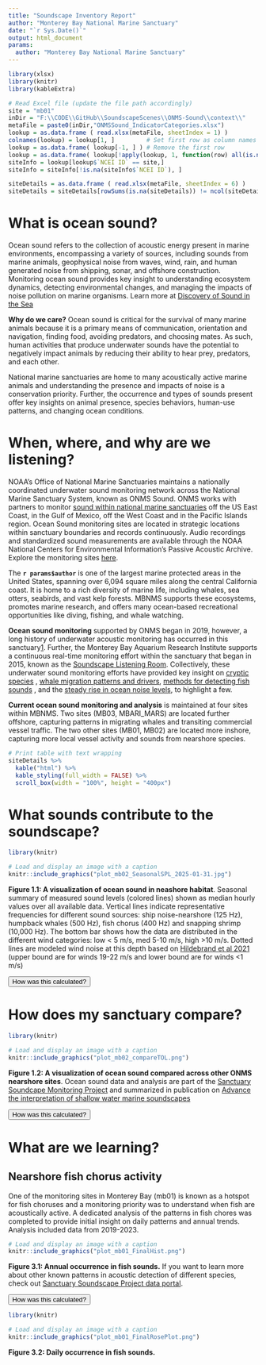 ```yaml
---
title: "Soundscape Inventory Report"
author: "Monterey Bay National Marine Sanctuary"
date: "`r Sys.Date()`"
output: html_document
params:
  author: "Monterey Bay National Marine Sanctuary"
---
```


```r
library(xlsx)
library(knitr)
library(kableExtra)

# Read Excel file (update the file path accordingly)
site = "mb01"
inDir = "F:\\CODE\\GitHub\\SoundscapeScenes\\ONMS-Sound\\context\\"
metaFile = paste0(inDir,"ONMSSound_IndicatorCategories.xlsx")
lookup = as.data.frame ( read.xlsx(metaFile, sheetIndex = 1) )
colnames(lookup) = lookup[1, ]         # Set first row as column names
lookup = as.data.frame( lookup[-1, ] ) # Remove the first row
lookup = as.data.frame( lookup[!apply(lookup, 1, function(row) all(is.na(row))), ] )
siteInfo = lookup[lookup$`NCEI ID` == site,]
siteInfo = siteInfo[!is.na(siteInfo$`NCEI ID`), ]

siteDetails = as.data.frame ( read.xlsx(metaFile, sheetIndex = 6) )
siteDetails = siteDetails[rowSums(is.na(siteDetails)) != ncol(siteDetails), ]
```

# **What is ocean sound?**
Ocean sound refers to the collection of acoustic energy present in marine environments, encompassing a variety of sources, including sounds from marine animals, geophysical noise from waves, wind, rain, and human generated noise from shipping, sonar, and offshore construction. Monitoring ocean sound provides key insight to understanding ecosystem dynamics, detecting environmental changes, and managing the impacts of noise pollution on marine organisms. Learn more at [Discovery of Sound in the Sea](https://dosits.org/)

**Why do we care?** Ocean sound is critical for the survival of many marine animals because it is a primary means of communication, orientation and navigation, finding food, avoiding predators, and choosing mates. As such, human activities that produce underwater sounds have the potential to negatively impact animals by reducing their ability to hear prey, predators, and each other.  

National marine sanctuaries are home to many acoustically active marine animals and understanding the presence and impacts of noise is a conservation priority. Further, the occurrence and types of sounds present offer key insights on animal presence, species behaviors, human-use patterns, and changing ocean conditions. 

# **When, where, and why are we listening?**

NOAA’s Office of National Marine Sanctuaries maintains a nationally coordinated underwater sound monitoring network across the National Marine Sanctuary System, known as ONMS Sound. ONMS works with partners to monitor [sound within national marine sanctuaries](https://sanctuaries.noaa.gov/science/monitoring/sound/) off the US East Coast, in the Gulf of Mexico, off the West Coast and in the Pacific Islands region. Ocean Sound monitoring sites are located in strategic locations within sanctuary boundaries and records continuously. Audio recordings and standardized sound measurements are available through the  NOAA National Centers for Environmental Information’s Passive Acoustic Archive. Explore the monitoring sites [here](https://www.ncei.noaa.gov/maps/passive-acoustic-data/).

The **`r params$author`** is one of the largest marine protected areas in the United States, spanning over 6,094 square miles along the central California coast. It is home to a rich diversity of marine life, including whales, sea otters, seabirds, and vast kelp forests. MBNMS supports these ecosystems, promotes marine research, and offers many ocean-based recreational opportunities like diving, fishing, and whale watching. 

**Ocean sound monitoring** supported by ONMS began in 2019, however, a long history of underwater acoustic monitoring has occurred in this sanctuary[1](https://pubs.aip.org/asa/arlo/article/3/2/65/123823/Ocean-ambient-sound-Comparing-the-1960s-with-the). Further, the Monterey Bay Aquarium Research Institute supports a continuous real-time monitoring effort within the sanctuary that began in 2015, known as the  [Soundscape Listening Room](https://www.mbari.org/project/soundscape-listening-room/). Collectively, these underwater sound monitoring efforts have provided key insight on [cryptic species](https://movementecologyjournal.biomedcentral.com/articles/10.1186/s40462-024-00500-x) ,  [whale migration patterns and drivers](https://besjournals.onlinelibrary.wiley.com/doi/10.1111/1365-2435.14013),  [methods for detecting fish sounds](https://pubs.aip.org/asa/jasa/article/153/3/1710/2881267) , and the [steady rise in ocean noise levels](https://pubs.aip.org/asa/arlo/article/3/2/65/123823/Ocean-ambient-sound-Comparing-the-1960s-with-the), to highlight a few.

**Current ocean sound monitoring and analysis** is maintained at four sites within MBNMS. Two sites (MB03, MBARI_MARS) are located further offshore, capturing patterns in migrating whales and transiting commercial vessel traffic. The two other sites (MB01, MB02) are located more inshore, capturing more local vessel activity and sounds from nearshore species.

```r
# Print table with text wrapping
siteDetails %>% 
  kable("html") %>% 
  kable_styling(full_width = FALSE) %>% 
  scroll_box(width = "100%", height = "400px")
```

# **What sounds contribute to the soundscape?**
```r
library(knitr)

# Load and display an image with a caption
knitr::include_graphics("plot_mb02_SeasonalSPL_2025-01-31.jpg")
```
**Figure 1.1: A visualization of ocean sound in neashore habitat**. Seasonal summary of measured sound levels (colored lines) shown as median hourly values over all available data. Vertical lines indicate representative frequencies for different sound sources: ship noise-nearshore (125 Hz), humpback whales (500 Hz), fish chorus (400 Hz) and snapping shrimp (10,000 Hz). The bottom bar  shows how the data are distributed in the different wind categories: low < 5 m/s, med 5-10 m/s, high >10 m/s. Dotted lines are modeled wind noise at this depth based on [Hildebrand et al 2021](https://www.google.com/url?q=https://pubs.aip.org/asa/jasa/article/149/6/4516/1059383&sa=D&source=docs&ust=1739833923518127&usg=AOvVaw24yaJ1b4fPnOnoYFke3nuD) (upper bound are for winds 19-22 m/s and lower bound are for winds <1 m/s) 

<button onclick = "alert('The median PSD for all hours for all years are shown for each of the available one-third octave frequency bands. To calculate these values, audio data were calibrated and processed into sound levels measurements using either Triton Soundscape Metrics, MANTA (Ref) or PyPAM software options.')">
  How was this calculated?
</button> 

# How does my sanctuary compare?
```r
library(knitr)

# Load and display an image with a caption
knitr::include_graphics("plot_mb02_compareTOL.png")
```
**Figure 1.2: A visualization of ocean sound compared across other ONMS nearshore sites**. Ocean sound data and analysis are part of the [Sanctuary Soundcape Monitoring Project](https://sanctsound.ioos.us/) and summarized in publication on [Advance the interpretation of shallow water marine soundscapes](https://www.frontiersin.org/journals/marine-science/articles/10.3389/fmars.2021.719258/full)

<button onclick = "alert('The median PSD for all hours for all years are shown for each of the available one-third octave frequency bands. To calculate these values, audio data were calibrated and processed into sound levels measurements using either Triton Soundscape Metrics, MANTA (Ref) or PyPAM software options.')">
  How was this calculated?
</button> 

# **What are we learning?**

## **Nearshore fish chorus activity**
One of the monitoring sites in Monterey Bay (mb01) is known as a hotspot for fish choruses and a monitoring priority was to understand when fish are acoustically active. A dedicated analysis of the patterns in fish chores was completed to provide initial insight on daily patterns and annual trends. Analysis included data from 2019-2023. 

```r
# Load and display an image with a caption
knitr::include_graphics("plot_mb01_FinalHist.png")
```
**Figure 3.1: Annual occurrence in fish sounds.** If you want to learn more about other known patterns in acoustic detection of different species, check out [Sanctuary Soundscape Project data portal](https://sanctsound.portal.axds.co/#sanctsound/sanctuary/monterey-bay/site/MB01/method_type/detections).

<button onclick = "alert('The seasonal distribution of fish chorusing was calculated as the hours for each week in the year. There were some data gaps between recordings, as seen in the available data histogram of total recording hours for each week of the year. Daily patterns in fish chorusing was calculated as the combined proportion of fish chorusing for each hour in the day (Pacific Standard Time) calculated by computing total days when fish sang during a certain hour / total days spent recording during that hour at MB01. Current trends in fish chorusing is calculated a total fish chorusing / total recording hours for each month between January of 2019 and December of 2021 (the proportion of chorusing). Dots plotted for each month represent the proportion of chorusing from the most recent year of data. Fish species: Bocaccio (blue), Plainfin Midshipman (orange), White Seabass (red), UF440 (purple), and UF310 (green) were identified at MB01 between November 2018 and August 2023. Grey dots indicate that month of recent data was from 2022, black dots indicate that month of recent data was from 2023, and empty dots indicate off effort (no data).')">
  How was this calculated?
</button> 

```r
library(knitr)

# Load and display an image with a caption
knitr::include_graphics("plot_mb01_FinalRosePlot.png")
```
**Figure 3.2: Daily occurrence in fish sounds.**